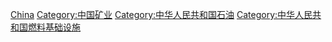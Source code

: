 {{Catnav|頁面分類|各種主題的頁面分類|按國家分類|各國經濟|中国经济|中国产业}}
{{Catnav|頁面分類|各種主題的頁面分類|按國家分類|各國地理|中国地理|中国矿业}}


[[Category:各國油田|China]]
[[Category:中国矿业|Category:中国矿业]]
[[Category:中华人民共和国石油|Category:中华人民共和国石油]]
[[Category:中华人民共和国燃料基础设施|Category:中华人民共和国燃料基础设施]]